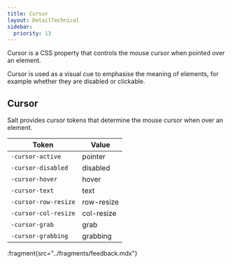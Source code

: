 ```yaml
---
title: Cursor
layout: DetailTechnical
sidebar:
  priority: 13
---
```


Cursor is a CSS property that controls the mouse cursor when pointed over an element.

Cursor is used as a visual cue to emphasise the meaning of elements, for example whether they are disabled or clickable.

## Cursor

Salt provides cursor tokens that determine the mouse cursor when over an element.

| Token                | Value      |
| -------------------- | ---------- |
| `-cursor-active`     | pointer    |
| `-cursor-disabled`   | disabled   |
| `-cursor-hover`      | hover      |
| `-cursor-text`       | text       |
| `-cursor-row-resize` | row-resize |
| `-cursor-col-resize` | col-resize |
| `-cursor-grab`       | grab       |
| `-cursor-grabbing`   | grabbing   |

:fragment{src="../fragments/feedback.mdx"}
